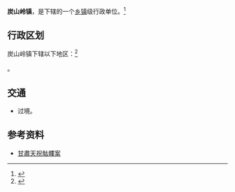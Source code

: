 {{中国乡级行政区|62/06/23/103/000}}

'''炭山岭镇'''，是{{PRC admin/fullname|62/06/23/103/000|3}}下辖的一个[[乡镇|乡镇]]级行政单位。<ref>{{PRC admin/ref sgc|{{PRC admin/parent|62/06/23/103/000}}}}</ref>

== 行政区划 ==

炭山岭镇下辖以下地区：<ref>{{PRC admin/ref sgc|62/06/23/103/000}}</ref>

{{PRC admin/children|62/06/23/103/000}}。

== 交通 ==
* {{中国国道名|338}}过境。

== 参考资料 ==
*[[甘肅天祝骷髏案|甘肅天祝骷髏案]]
{{reflist}}

{{行政区划小作品}}
{{PRC admin/navcat|62/06/23/103/000}}